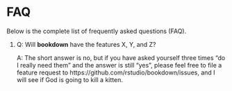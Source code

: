 # FAQ

Below is the complete list of frequently asked questions (FAQ).

1. Q: Will **bookdown** have the features X, Y, and Z?

    A: The short answer is no, but if you have asked yourself three times "do I really need them" and the answer is still "yes", please feel free to file a feature request to https://github.com/rstudio/bookdown/issues, and I will see if God is going to kill a kitten.
